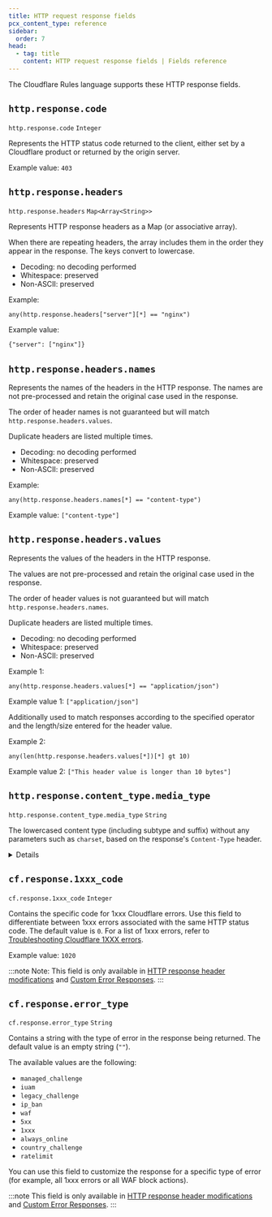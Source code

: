```yaml
---
title: HTTP request response fields
pcx_content_type: reference
sidebar:
  order: 7
head:
  - tag: title
    content: HTTP request response fields | Fields reference
---
```



The Cloudflare Rules language supports these HTTP response fields.

## `http.response.code`

`http.response.code` `Integer`

Represents the HTTP status code returned to the client, either set by a Cloudflare product or returned by the origin server.

Example value:
`403`

## `http.response.headers`

`http.response.headers` `Map<Array<String>>`

Represents HTTP response headers as a Map (or associative array).

When there are repeating headers, the array includes them in the order they appear in the response. The keys convert to lowercase.

- Decoding: no decoding performed
- Whitespace: preserved
- Non-ASCII: preserved

Example:

```txt
any(http.response.headers["server"][*] == "nginx")
```

Example value:

```txt
{"server": ["nginx"]}
```

## `http.response.headers.names`

Represents the names of the headers in the HTTP response. The names are not pre-processed and retain the original case used in the response.

The order of header names is not guaranteed but will match `http.response.headers.values`.

Duplicate headers are listed multiple times.

- Decoding: no decoding performed
- Whitespace: preserved
- Non-ASCII: preserved

Example:

```
any(http.response.headers.names[*] == "content-type")
```

Example value: `["content-type"]`

## `http.response.headers.values`

Represents the values of the headers in the HTTP response.

The values are not pre-processed and retain the original case used in the response.

The order of header values is not guaranteed but will match `http.response.headers.names`.

Duplicate headers are listed multiple times.

- Decoding: no decoding performed
- Whitespace: preserved
- Non-ASCII: preserved

Example 1:

```
any(http.response.headers.values[*] == "application/json")
```

Example value 1: `["application/json"]`

Additionally used to match responses according to the specified operator and the length/size entered for the header value.

Example 2:

```
any(len(http.response.headers.values[*])[*] gt 10)
```

Example value 2:
`["This header value is longer than 10 bytes"]`

## `http.response.content_type.media_type`

`http.response.content_type.media_type` `String`

The lowercased content type (including subtype and suffix) without any parameters such as `charset`, based on the response's `Content-Type` header.

<Details header="Example values">
<table class="Small">
<tr>
<th><code>Content-Type</code> header</th>
<th>Field value</th>
</tr>
<tr>
<td><code>text/html</code></td>
<td><code>"text/html"</code></td>
</tr>
<tr>
<td><code>text/html; charset=utf-8</code></td>
<td><code>"text/html"</code></td>
</tr>
<tr>
<td><code>text/html+extra</code></td>
<td><code>"text/html+extra"</code></td>
</tr>
<tr>
<td><code>text/html+extra; charset=utf-8</code></td>
<td><code>"text/html+extra"</code></td>
</tr>
<tr>
<td><code>text/HTML</code></td>
<td><code>"text/html"</code></td>
</tr>
<tr>
<td><code>text/html; charset=utf-8; other=value</code></td>
<td><code>"text/html"</code></td>
</tr>
</table>

</Details>

## `cf.response.1xxx_code`

`cf.response.1xxx_code` `Integer`

Contains the specific code for 1xxx Cloudflare errors. Use this field to differentiate between 1xxx errors associated with the same HTTP status code. The default value is `0`. For a list of 1xxx errors, refer to [Troubleshooting Cloudflare 1XXX errors](/support/troubleshooting/cloudflare-errors/troubleshooting-cloudflare-1xxx-errors/).

Example value:
`1020`

:::note
Note: This field is only available in [HTTP response header modifications](/rules/transform/response-header-modification/) and [Custom Error Responses](/rules/custom-error-responses/).
:::

## `cf.response.error_type`

`cf.response.error_type` `String`

Contains a string with the type of error in the response being returned. The default value is an empty string (`""`).

The available values are the following:

- `managed_challenge`
- `iuam`
- `legacy_challenge`
- `ip_ban`
- `waf`
- `5xx`
- `1xxx`
- `always_online`
- `country_challenge`
- `ratelimit`

You can use this field to customize the response for a specific type of error (for example, all 1xxx errors or all WAF block actions).

:::note
This field is only available in [HTTP response header modifications](/rules/transform/response-header-modification/) and [Custom Error Responses](/rules/custom-error-responses/).
:::
